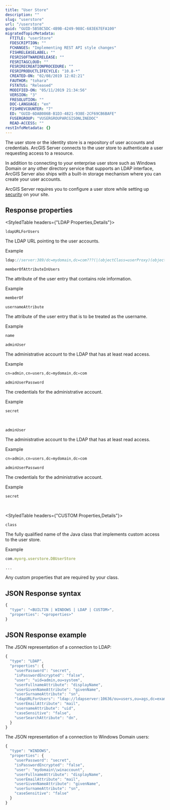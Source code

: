 ```yaml
---
title: "User Store"
description: ""
slug: "userstore"
url: "/userstore"
guid: "GUID-5B5BC5DC-4B9B-4249-988C-683E67EFA100"
migratedTopicMetadata:
  FTITLE: "userStore"
  FDESCRIPTION: ""
  FCHANGES: "Implementing REST API style changes"
  FISHRELEASELABEL: ""
  FESRISOFTWARERELEASE: ""
  FESRITAGCLOUD: ""
  FESRIRECREATIONPROCEDURE: ""
  FESRIPRODUCTLIFECYCLE: "10.8-*"
  CREATED-ON: "02/08/2019 12:02:21"
  FAUTHOR: "tohara"
  FSTATUS: "Released"
  MODIFIED-ON: "05/11/2019 21:34:56"
  VERSION: "3"
  FRESOLUTION: ""
  DOC-LANGUAGE: "en"
  FISHREVCOUNTER: "7"
  ED: "GUID-6DAB086B-B1D3-4821-938E-2CF69CB6BAFE"
  FUSERGROUP: "VUSERGROUPARCGISONLINEDOC"
  READ-ACCESS: ""
restInfoMetadata: {}
---
```


The user store or the identity store is a repository of user accounts and credentials. ArcGIS Server connects to the user store to authenticate a user requesting access to a resource.

In addition to connecting to your enterprise user store such as Windows Domain or any other directory service that supports an LDAP interface, ArcGIS Server also ships with a built-in storage mechanism where you can create your user accounts.

ArcGIS Server requires you to configure a user store while setting up [security](/security) on your site.

## Response properties

<StyledTable headers={"LDAP Properties,Details"}>

<StyledTableRow>

<StyledTableCell cellStyle="markdown">

`ldapURLForUsers` 

</StyledTableCell>

<StyledTableCell cellStyle="markdown">

The LDAP URL pointing to the user accounts.

Example

```javascript
ldap://server:389/dc=mydomain,dc=com???(|(objectClass=userProxy)(objectClass=user))?
```

 

</StyledTableCell>

</StyledTableRow>

<StyledTableRow>

<StyledTableCell cellStyle="markdown">

`memberOfAttributeInUsers` 

</StyledTableCell>

<StyledTableCell cellStyle="markdown">

The attribute of the user entry that contains role information.

Example

```javascript
memberOf
```

 

</StyledTableCell>

</StyledTableRow>

<StyledTableRow>

<StyledTableCell cellStyle="markdown">

`usernameAttribute` 

</StyledTableCell>

<StyledTableCell cellStyle="markdown">

The attribute of the user entry that is to be treated as the username.

Example

```javascript
name
```

 

</StyledTableCell>

</StyledTableRow>

<StyledTableRow>

<StyledTableCell cellStyle="markdown">

`adminUser` 

</StyledTableCell>

<StyledTableCell cellStyle="markdown">

The administrative account to the LDAP that has at least read access.

Example

```javascript
cn=admin,cn=users,dc=mydomain,dc=com
```

 

</StyledTableCell>

</StyledTableRow>

<StyledTableRow>

<StyledTableCell cellStyle="markdown">

`adminUserPassword` 

</StyledTableCell>

<StyledTableCell cellStyle="markdown">

The credentials for the administrative account.

Example

```javascript
secret
```

 

</StyledTableCell>

</StyledTableRow>

</StyledTable>

<br />
<StyledTable headers={"WINDOWS Properties,Details"}>

<StyledTableRow>

<StyledTableCell cellStyle="markdown">

`adminUser` 

</StyledTableCell>

<StyledTableCell cellStyle="markdown">

The administrative account to the LDAP that has at least read access.

Example

```javascript
cn=admin,cn=users,dc=mydomain,dc=com
```

 

</StyledTableCell>

</StyledTableRow>

<StyledTableRow>

<StyledTableCell cellStyle="markdown">

`adminUserPassword` 

</StyledTableCell>

<StyledTableCell cellStyle="markdown">

The credentials for the administrative account.

Example

```javascript
secret
```

 

</StyledTableCell>

</StyledTableRow>

</StyledTable>

<br />

<StyledTable headers={"CUSTOM Properties,Details"}>

<StyledTableRow>

<StyledTableCell cellStyle="markdown">

`class` 

</StyledTableCell>

<StyledTableCell cellStyle="markdown">

The fully qualified name of the Java class that implements custom access to the user store.

Example

```javascript
com.myorg.userstore.DBUserStore
```

 

</StyledTableCell>

</StyledTableRow>

<StyledTableRow>

<StyledTableCell cellStyle="markdown">

`...` 

</StyledTableCell>

<StyledTableCell cellStyle="markdown">

Any custom properties that are required by your class.

</StyledTableCell>

</StyledTableRow>

</StyledTable>

## JSON Response syntax

```javascript
{
  "type": "<BUILTIN | WINDOWS | LDAP | CUSTOM>",
  "properties": "<properties>"
}
```

 

## JSON Response example

The JSON representation of a connection to LDAP:

```javascript
{
  "type": "LDAP",
  "properties": {
    "userPassword": "secret",
    "isPasswordEncrypted": "false",
    "user": "uid=admin,ou=system",
    "userFullnameAttribute": "displayName",
    "userGivenNameAttribute": "givenName",
    "userSurnameAttribute": "sn",
    "ldapURLForUsers": "ldap://ldapserver:10636/ou=users,ou=ags,dc=example,dc=com",
    "userEmailAttribute": "mail",
    "usernameAttribute": "uid",
    "caseSensitive": "false",
    "userSearchAttribute": "dn", 
  }
}
```

 

The JSON representation of a connection to Windows Domain users: 

```javascript
{
  "type": "WINDOWS",
  "properties": {
    "userPassword": "secret",
    "isPasswordEncrypted": "false",
    "user": "mydomain\\winaccount",
    "userFullnameAttribute": "displayName",
    "userEmailAttribute": "mail",
    "userGivenNameAttribute": "givenName",
    "userSurnameAttribute": "sn",
    "caseSensitive": "false"
  }
}
```

 
